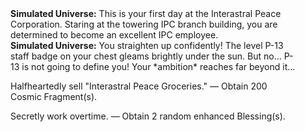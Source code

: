 {{Dialogue Start}}
:'''Simulated Universe:''' This is your first day at the Interastral Peace Corporation. Staring at the towering IPC branch building, you are determined to become an excellent IPC employee.
:'''Simulated Universe:''' You straighten up confidently! The level P-13 staff badge on your chest gleams brightly under the sun. But no... P-13 is not going to define you! Your *ambition* reaches far beyond it...
:{{DIcon|Star}} Halfheartedly sell "Interastral Peace Groceries." &mdash; Obtain 200 Cosmic Fragment(s).
:{{DIcon|Star}} Secretly work overtime. &mdash; Obtain 2 random enhanced Blessing(s).
:{{SU Special Dialogue|Preservation|Dedicate off-duty time to the Amber Lord.|Obtain 400 Cosmic Fragment(s).}}
:{{SU Special Dialogue|The Hunt|Accurately find the target to sell star systems to.|Obtain 2 enhanced Blessing(s) of The Hunt.}}
{{Dialogue End}}
